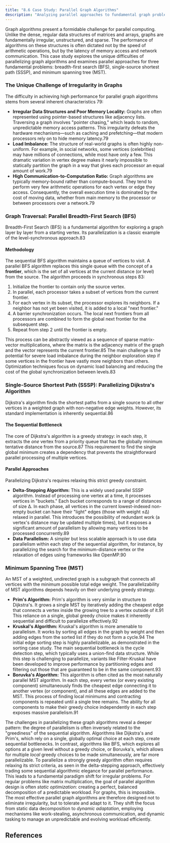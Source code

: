 ```yaml
---
title: "8.6 Case Study: Parallel Graph Algorithms"
description: "Analyzing parallel approaches to fundamental graph problems and their computational complexity."
---
```


Graph algorithms present a formidable challenge for parallel computing. Unlike the dense, regular data structures of matrices and arrays, graphs are fundamentally irregular, unstructured, and sparse. The performance of algorithms on these structures is often dictated not by the speed of arithmetic operations, but by the latency of memory access and network communication. This case study explores the unique difficulties of parallelizing graph algorithms and examines parallel approaches for three fundamental problems: breadth-first search (BFS), single-source shortest path (SSSP), and minimum spanning tree (MST).

### **The Unique Challenge of Irregularity in Graphs**

The difficulty in achieving high performance for parallel graph algorithms stems from several inherent characteristics 79:

* **Irregular Data Structures and Poor Memory Locality:** Graphs are often represented using pointer-based structures like adjacency lists. Traversing a graph involves "pointer chasing," which leads to random, unpredictable memory access patterns. This irregularity defeats the hardware mechanisms—such as caching and prefetching—that modern processors rely on to hide memory latency.79  
* **Load Imbalance:** The structure of real-world graphs is often highly non-uniform. For example, in social networks, some vertices (celebrities) may have millions of connections, while most have only a few. This dramatic variation in vertex degree makes it nearly impossible to statically partition the graph in a way that gives each processor an equal amount of work.79  
* **High Communication-to-Computation Ratio:** Graph algorithms are typically memory-bound rather than compute-bound. They tend to perform very few arithmetic operations for each vertex or edge they access. Consequently, the overall execution time is dominated by the cost of moving data, whether from main memory to the processor or between processors over a network.79

### **Graph Traversal: Parallel Breadth-First Search (BFS)**

Breadth-First Search (BFS) is a fundamental algorithm for exploring a graph layer by layer from a starting vertex. Its parallelization is a classic example of the level-synchronous approach.83

#### **Methodology**

The sequential BFS algorithm maintains a queue of vertices to visit. A parallel BFS algorithm replaces this single queue with the concept of a **frontier**, which is the set of all vertices at the current distance (or level) from the source. The algorithm proceeds in synchronous steps 83:

1. Initialize the frontier to contain only the source vertex.  
2. In parallel, each processor takes a subset of vertices from the current frontier.  
3. For each vertex in its subset, the processor explores its neighbors. If a neighbor has not yet been visited, it is added to a local "next frontier."  
4. A barrier synchronization occurs. The local next frontiers from all processors are combined to form the global next frontier for the subsequent step.  
5. Repeat from step 2 until the frontier is empty.

This process can be abstractly viewed as a sequence of sparse matrix-vector multiplications, where the matrix is the adjacency matrix of the graph and the vector represents the current frontier.85 The main challenge is the potential for severe load imbalance during the neighbor exploration step if some vertices in the frontier have vastly more neighbors than others. Optimization techniques focus on dynamic load balancing and reducing the cost of the global synchronization between levels.83

### **Single-Source Shortest Path (SSSP): Parallelizing Dijkstra's Algorithm**

Dijkstra's algorithm finds the shortest paths from a single source to all other vertices in a weighted graph with non-negative edge weights. However, its standard implementation is inherently sequential.86

#### **The Sequential Bottleneck**

The core of Dijkstra's algorithm is a greedy strategy: in each step, it extracts the *one* vertex from a priority queue that has the globally minimum tentative distance from the source.87 This requirement to find the single global minimum creates a dependency that prevents the straightforward parallel processing of multiple vertices.

#### **Parallel Approaches**

Parallelizing Dijkstra's requires relaxing this strict greedy constraint.

* **Delta-Stepping Algorithm:** This is a widely used parallel SSSP algorithm. Instead of processing one vertex at a time, it processes vertices in "buckets." Each bucket corresponds to a range of distances of size Δ. In each phase, all vertices in the current lowest-indexed non-empty bucket can have their "light" edges (those with weight ≤Δ) relaxed in parallel. This introduces the possibility of redundant work (a vertex's distance may be updated multiple times), but it exposes a significant amount of parallelism by allowing many vertices to be processed concurrently.89  
* **Data Parallelism:** A simpler but less scalable approach is to use data parallelism within each step of the sequential algorithm, for instance, by parallelizing the search for the minimum-distance vertex or the relaxation of edges using frameworks like OpenMP.90

### **Minimum Spanning Tree (MST)**

An MST of a weighted, undirected graph is a subgraph that connects all vertices with the minimum possible total edge weight. The parallelizability of MST algorithms depends heavily on their underlying greedy strategy.

* **Prim's Algorithm:** Prim's algorithm is very similar in structure to Dijkstra's. It grows a single MST by iteratively adding the cheapest edge that connects a vertex inside the growing tree to a vertex outside of it.91 This reliance on a single, global greedy choice makes it inherently sequential and difficult to parallelize effectively.92  
* **Kruskal's Algorithm:** Kruskal's algorithm is more amenable to parallelism. It works by sorting all edges in the graph by weight and then adding edges from the sorted list if they do not form a cycle.94 The initial edge sorting step is highly parallelizable, as demonstrated in the sorting case study. The main sequential bottleneck is the cycle detection step, which typically uses a union-find data structure. While this step is challenging to parallelize, variants like Filter-Kruskal have been developed to improve performance by partitioning edges and filtering out those that are guaranteed to be in the same component.93  
* **Boruvka's Algorithm:** This algorithm is often cited as the most naturally parallel MST algorithm. In each step, every vertex (or every existing component) simultaneously finds the cheapest edge connecting it to another vertex (or component), and all these edges are added to the MST. This process of finding local minimums and contracting components is repeated until a single tree remains. The ability for all components to make their greedy choice independently in each step exposes massive parallelism.91

The challenges in parallelizing these graph algorithms reveal a deeper pattern: the degree of parallelism is often inversely related to the "greediness" of the sequential algorithm. Algorithms like Dijkstra's and Prim's, which rely on a single, globally optimal choice at each step, create sequential bottlenecks. In contrast, algorithms like BFS, which explores all options at a given level without a greedy choice, or Boruvka's, which allows for multiple *local* greedy choices to be made simultaneously, are far more parallelizable. To parallelize a strongly greedy algorithm often requires relaxing its strict criteria, as seen in the delta-stepping approach, effectively trading some sequential algorithmic elegance for parallel performance.  
This leads to a fundamental paradigm shift for irregular problems. For regular problems like matrix multiplication, the goal of parallel algorithm design is often *static optimization*: creating a perfect, balanced decomposition of a predictable workload. For graphs, this is impossible. The most effective parallel graph algorithms are therefore designed not to eliminate irregularity, but to tolerate and adapt to it. They shift the focus from static data decomposition to *dynamic adaptation*, employing mechanisms like work-stealing, asynchronous communication, and dynamic tasking to manage an unpredictable and evolving workload efficiently.

## References

[^1]: Introduction to Parallel Computing Tutorial \- | HPC @ LLNL, accessed October 6, 2025, [https://hpc.llnl.gov/documentation/tutorials/introduction-parallel-computing-tutorial](https://hpc.llnl.gov/documentation/tutorials/introduction-parallel-computing-tutorial)  
[^2]: parallel-computational-models.pdf, accessed October 6, 2025, [https://www.ijcsma.com/articles/parallel-computational-models.pdf](https://www.ijcsma.com/articles/parallel-computational-models.pdf)  
[^3]: Models for Parallel Computing: Review and Perspectives \- IDA.LiU.SE, accessed October 6, 2025, [https://www.ida.liu.se/\~chrke55/papers/modelsurvey.pdf](https://www.ida.liu.se/~chrke55/papers/modelsurvey.pdf)  
[^4]: Parallel algorithms in shared memory \- Thomas Ropars, accessed October 6, 2025, [https://tropars.github.io/downloads/lectures/PAP/pap\_3\_shared\_memory\_algos.pdf](https://tropars.github.io/downloads/lectures/PAP/pap_3_shared_memory_algos.pdf)  
[^5]: PRAM or Parallel Random Access Machines \- GeeksforGeeks, accessed October 6, 2025, [https://www.geeksforgeeks.org/computer-organization-architecture/pram-or-parallel-random-access-machines/](https://www.geeksforgeeks.org/computer-organization-architecture/pram-or-parallel-random-access-machines/)  
[^6]: COMP 633: Parallel Computing PRAM Algorithms, accessed October 6, 2025, [https://www.cs.unc.edu/\~prins/Classes/633/Readings/pram.pdf](https://www.cs.unc.edu/~prins/Classes/633/Readings/pram.pdf)  
[^7]: Parallel Random-Access Machines \- Computer Science, UWO, accessed October 6, 2025, [https://www.csd.uwo.ca/\~mmorenom/HPC-Slides/The\_PRAM\_model.pdf](https://www.csd.uwo.ca/~mmorenom/HPC-Slides/The_PRAM_model.pdf)  
[^8]: A Survey of Parallel Algorithms for Shared-Memory Machines, accessed October 6, 2025, [https://www2.eecs.berkeley.edu/Pubs/TechRpts/1988/CSD-88-408.pdf](https://www2.eecs.berkeley.edu/Pubs/TechRpts/1988/CSD-88-408.pdf)  
[^9]: A survey of parallel algorithms for shared-memory machines (Book) | OSTI.GOV, accessed October 6, 2025, [https://www.osti.gov/biblio/5805553](https://www.osti.gov/biblio/5805553)  
[^10]: Parallel Computation Models \- Rice University, accessed October 6, 2025, [https://www.cs.rice.edu/\~vs3/comp422/lecture-notes/comp422-lec20-s08-v1.pdf](https://www.cs.rice.edu/~vs3/comp422/lecture-notes/comp422-lec20-s08-v1.pdf)  
[^11]: Parallel RAM \- Wikipedia, accessed October 6, 2025, [https://en.wikipedia.org/wiki/Parallel\_RAM](https://en.wikipedia.org/wiki/Parallel_RAM)  
[^12]: Section \\\#2: PRAM models (CS838: Topics in parallel computing, CS1221, Thu, Jan 21, 1999, 8:00-9:15 am) Pavel Tvrdik \- cs.wisc.edu, accessed October 6, 2025, [https://pages.cs.wisc.edu/\~tvrdik/2/html/Section2.html](https://pages.cs.wisc.edu/~tvrdik/2/html/Section2.html)  
[^13]: Introduction to Parallel Algorithms \- Computer Engineering Group, accessed October 6, 2025, [https://www.eecg.toronto.edu/\~ece1762/hw/par.pdf](https://www.eecg.toronto.edu/~ece1762/hw/par.pdf)  
[^14]: LogP: Towards a realistic Model of Parallel Computation, accessed October 6, 2025, [https://users.cs.utah.edu/\~kirby/classes/cs6230/CullerSlides.pdf](https://users.cs.utah.edu/~kirby/classes/cs6230/CullerSlides.pdf)  
[^15]: Bulk synchronous parallel \- Wikipedia, accessed October 6, 2025, [https://en.wikipedia.org/wiki/Bulk\_synchronous\_parallel](https://en.wikipedia.org/wiki/Bulk_synchronous_parallel)  
[^16]: Bulk Synchronous Parallel \- HClib-Actor Documentation, accessed October 6, 2025, [https://hclib-actor.com/background/bsp/](https://hclib-actor.com/background/bsp/)  
[^17]: RAM, PRAM, and LogP models, accessed October 6, 2025, [https://www.cs.fsu.edu/\~xyuan/cis4930-cda5125/lect23\_logpbsp.ppt](https://www.cs.fsu.edu/~xyuan/cis4930-cda5125/lect23_logpbsp.ppt)  
[^18]: BSP Tutorial \- Apache Hama, accessed October 6, 2025, [https://hama.apache.org/hama\_bsp\_tutorial.html](https://hama.apache.org/hama_bsp_tutorial.html)  
[^19]: BSP model \- Bulk, accessed October 6, 2025, [https://jwbuurlage.github.io/Bulk/bsp/](https://jwbuurlage.github.io/Bulk/bsp/)  
[^20]: LogP: Towards a Realistic Model of Parallel Computation | EECS at ..., accessed October 6, 2025, [https://www2.eecs.berkeley.edu/Pubs/TechRpts/1992/6262.html](https://www2.eecs.berkeley.edu/Pubs/TechRpts/1992/6262.html)  
[^21]: LogP: Towards a realistic model of parallel computation \- Illinois Experts, accessed October 6, 2025, [https://experts.illinois.edu/en/publications/logp-towards-a-realistic-model-of-parallel-computation-2](https://experts.illinois.edu/en/publications/logp-towards-a-realistic-model-of-parallel-computation-2)  
[^22]: CS 498 Hot Topics in High Performance Computing \- Torsten Hoefler, accessed October 6, 2025, [https://htor.ethz.ch/teaching/CS498/hoefler\_cs498\_lecture\_4.pdf](https://htor.ethz.ch/teaching/CS498/hoefler_cs498_lecture_4.pdf)  
[^23]: LogP machine \- Wikipedia, accessed October 6, 2025, [https://en.wikipedia.org/wiki/LogP\_machine](https://en.wikipedia.org/wiki/LogP_machine)  
[^24]: Design of Parallel and High-Performance Computing: Distributed-Memory Models and Algorithms, accessed October 6, 2025, [https://spcl.inf.ethz.ch/Teaching/2015-dphpc/lecture/lecture12-loggp](https://spcl.inf.ethz.ch/Teaching/2015-dphpc/lecture/lecture12-loggp)  
[^25]: Lecture 26: Performance Models for Distributed Memory Parallel Computing, accessed October 6, 2025, [https://wgropp.cs.illinois.edu/courses/cs598-s15/lectures/lecture26.pdf](https://wgropp.cs.illinois.edu/courses/cs598-s15/lectures/lecture26.pdf)  
[^26]: BSP vs LogP1 \- dei.unipd.it, accessed October 6, 2025, [https://www.dei.unipd.it/\~geppo/PAPERS/BSPvsLogP.pdf](https://www.dei.unipd.it/~geppo/PAPERS/BSPvsLogP.pdf)  
[^27]: (PDF) BSP vs LogP. \- ResearchGate, accessed October 6, 2025, [https://www.researchgate.net/publication/221257656\_BSP\_vs\_LogP](https://www.researchgate.net/publication/221257656_BSP_vs_LogP)  
[^28]: (PDF) LogP: A Practical Model of Parallel Computation. \- ResearchGate, accessed October 6, 2025, [https://www.researchgate.net/publication/220420294\_LogP\_A\_Practical\_Model\_of\_Parallel\_Computation](https://www.researchgate.net/publication/220420294_LogP_A_Practical_Model_of_Parallel_Computation)  
[^29]: Chapter 3\. Parallel Algorithm Design Methodology, accessed October 6, 2025, [https://www.cs.hunter.cuny.edu/\~sweiss/course\_materials/csci493.65/lecture\_notes/chapter03.pdf](https://www.cs.hunter.cuny.edu/~sweiss/course_materials/csci493.65/lecture_notes/chapter03.pdf)  
[^30]: 9.3. Parallel Design Patterns — Computer Systems Fundamentals, accessed October 6, 2025, [https://w3.cs.jmu.edu/kirkpams/OpenCSF/Books/csf/html/ParallelDesign.html](https://w3.cs.jmu.edu/kirkpams/OpenCSF/Books/csf/html/ParallelDesign.html)  
[^31]: Parallel Algorithm Analysis and Design, accessed October 6, 2025, [https://www.math-cs.gordon.edu/courses/cps343/presentations/Parallel\_Alg\_Design.pdf](https://www.math-cs.gordon.edu/courses/cps343/presentations/Parallel_Alg_Design.pdf)  
[^32]: Data parallelism \- Wikipedia, accessed October 6, 2025, [https://en.wikipedia.org/wiki/Data\_parallelism](https://en.wikipedia.org/wiki/Data_parallelism)  
[^33]: What Is Data Parallelism? | Pure Storage, accessed October 6, 2025, [https://www.purestorage.com/knowledge/what-is-data-parallelism.html](https://www.purestorage.com/knowledge/what-is-data-parallelism.html)  
[^34]: Parallel Algorithm \- Quick Guide \- Tutorials Point, accessed October 6, 2025, [https://www.tutorialspoint.com/parallel\_algorithm/parallel\_algorithm\_quick\_guide.htm](https://www.tutorialspoint.com/parallel_algorithm/parallel_algorithm_quick_guide.htm)  
[^35]: Data parallelism vs Task parallelism \- Tutorials Point, accessed October 6, 2025, [https://www.tutorialspoint.com/data-parallelism-vs-task-parallelism](https://www.tutorialspoint.com/data-parallelism-vs-task-parallelism)  
[^36]: Parallel Algorithm Design Strategies | Parallel and Distributed Computing Class Notes | Fiveable, accessed October 6, 2025, [https://fiveable.me/parallel-and-distributed-computing/unit-6/parallel-algorithm-design-strategies/study-guide/B9NPGnrWtPEbON5O](https://fiveable.me/parallel-and-distributed-computing/unit-6/parallel-algorithm-design-strategies/study-guide/B9NPGnrWtPEbON5O)  
[^37]: Data Parallel, Task Parallel, and Agent Actor Architectures \- bytewax, accessed October 6, 2025, [https://bytewax.io/blog/data-parallel-task-parallel-and-agent-actor-architectures](https://bytewax.io/blog/data-parallel-task-parallel-and-agent-actor-architectures)  
[^38]: Task parallelism \- Wikipedia, accessed October 6, 2025, [https://en.wikipedia.org/wiki/Task\_parallelism](https://en.wikipedia.org/wiki/Task_parallelism)  
[^39]: Types of parallelism \- Arm Immortalis and Mali GPU OpenCL Developer Guide, accessed October 6, 2025, [https://developer.arm.com/documentation/101574/latest/Parallel-processing-concepts/Types-of-parallelism](https://developer.arm.com/documentation/101574/latest/Parallel-processing-concepts/Types-of-parallelism)  
[^40]: Data and Task Parallelism \- Intel, accessed October 6, 2025, [https://www.intel.com/content/www/us/en/docs/advisor/user-guide/2023-2/data-and-task-parallelism.html](https://www.intel.com/content/www/us/en/docs/advisor/user-guide/2023-2/data-and-task-parallelism.html)  
[^41]: Principles of Parallel Algorithm Design: Concurrency and Decomposition \- Rice University, accessed October 6, 2025, [https://www.clear.rice.edu/comp422/lecture-notes/comp422-534-2020-Lecture2-ConcurrencyDecomposition.pdf](https://www.clear.rice.edu/comp422/lecture-notes/comp422-534-2020-Lecture2-ConcurrencyDecomposition.pdf)  
[^42]: Design of Parallel Algorithms \- Physics and Astronomy, accessed October 6, 2025, [http://homepage.physics.uiowa.edu/\~ghowes/teach/phys5905/lect/NumLec13\_Design.pdf](http://homepage.physics.uiowa.edu/~ghowes/teach/phys5905/lect/NumLec13_Design.pdf)  
[^43]: What is MapReduce? \- IBM, accessed October 6, 2025, [https://www.ibm.com/think/topics/mapreduce](https://www.ibm.com/think/topics/mapreduce)  
[^44]: MapReduce 101: What It Is & How to Get Started | Talend, accessed October 6, 2025, [https://www.talend.com/resources/what-is-mapreduce/](https://www.talend.com/resources/what-is-mapreduce/)  
[^45]: An Introduction to MapReduce with Map Reduce Example \- Analytics Vidhya, accessed October 6, 2025, [https://www.analyticsvidhya.com/blog/2022/05/an-introduction-to-mapreduce-with-a-word-count-example/](https://www.analyticsvidhya.com/blog/2022/05/an-introduction-to-mapreduce-with-a-word-count-example/)  
[^46]: Map Reduce and its Phases with numerical example. \- GeeksforGeeks, accessed October 6, 2025, [https://www.geeksforgeeks.org/data-science/mapreduce-understanding-with-real-life-example/](https://www.geeksforgeeks.org/data-science/mapreduce-understanding-with-real-life-example/)  
[^47]: 4.1 MapReduce — Parallel Computing for Beginners, accessed October 6, 2025, [https://www.learnpdc.org/PDCBeginners/6-furtherAvenues/mapreduce.html](https://www.learnpdc.org/PDCBeginners/6-furtherAvenues/mapreduce.html)  
[^48]: Parallel Data Processing with Hadoop/MapReduce \- UCSB Computer Science, accessed October 6, 2025, [https://sites.cs.ucsb.edu/\~tyang/class/240a17/slides/CS240TopicMapReduce.pdf](https://sites.cs.ucsb.edu/~tyang/class/240a17/slides/CS240TopicMapReduce.pdf)  
[^49]: Parallel programming: Using the Fork-Join model in Salesforce \- West Monroe, accessed October 6, 2025, [https://www.westmonroe.com/insights/parallel-programming-using-the-fork-Join-model-in-salesforce](https://www.westmonroe.com/insights/parallel-programming-using-the-fork-Join-model-in-salesforce)  
[^50]: CS 365: Lecture 13: Fork/Join Parallelism, accessed October 6, 2025, [https://ycpcs.github.io/cs365-spring2017/lectures/lecture13.html](https://ycpcs.github.io/cs365-spring2017/lectures/lecture13.html)  
[^51]: Fork–join model \- Wikipedia, accessed October 6, 2025, [https://en.wikipedia.org/wiki/Fork%E2%80%93join\_model](https://en.wikipedia.org/wiki/Fork%E2%80%93join_model)  
[^52]: Introduction to the Fork/Join Framework \- Pluralsight, accessed October 6, 2025, [https://www.pluralsight.com/resources/blog/guides/introduction-to-the-fork-join-framework](https://www.pluralsight.com/resources/blog/guides/introduction-to-the-fork-join-framework)  
[^53]: Fork/Join \- Essential Java Classes \- Oracle Help Center, accessed October 6, 2025, [https://docs.oracle.com/javase/tutorial/essential/concurrency/forkjoin.html](https://docs.oracle.com/javase/tutorial/essential/concurrency/forkjoin.html)  
[^54]: Pipeline | Our Pattern Language, accessed October 6, 2025, [https://patterns.eecs.berkeley.edu/?page\_id=542](https://patterns.eecs.berkeley.edu/?page_id=542)  
[^55]: The Pipeline Design Pattern \- Examples in C\# | HackerNoon, accessed October 6, 2025, [https://hackernoon.com/the-pipeline-design-pattern-examples-in-c](https://hackernoon.com/the-pipeline-design-pattern-examples-in-c)  
[^56]: Difference between Fork/Join and Map/Reduce \- Stack Overflow, accessed October 6, 2025, [https://stackoverflow.com/questions/2538224/difference-between-fork-join-and-map-reduce](https://stackoverflow.com/questions/2538224/difference-between-fork-join-and-map-reduce)  
[^57]: Which parallel sorting algorithm has the best average case performance? \- Stack Overflow, accessed October 6, 2025, [https://stackoverflow.com/questions/3969813/which-parallel-sorting-algorithm-has-the-best-average-case-performance](https://stackoverflow.com/questions/3969813/which-parallel-sorting-algorithm-has-the-best-average-case-performance)  
[^58]: Parallel Merge Sort \- San Jose State University, accessed October 6, 2025, [https://www.sjsu.edu/people/robert.chun/courses/cs159/s3/T.pdf](https://www.sjsu.edu/people/robert.chun/courses/cs159/s3/T.pdf)  
[^59]: Parallel Merge Sort | Zaid Humayun's Blog, accessed October 6, 2025, [https://redixhumayun.github.io/systems/2023/12/29/parallel-merge-sort.html](https://redixhumayun.github.io/systems/2023/12/29/parallel-merge-sort.html)  
[^60]: Overview Parallel Merge Sort, accessed October 6, 2025, [https://stanford.edu/\~rezab/classes/cme323/S16/notes/Lecture04/cme323\_lec4.pdf](https://stanford.edu/~rezab/classes/cme323/S16/notes/Lecture04/cme323_lec4.pdf)  
[^61]: Parallel Merge Sort Algorithm. Introduction | by Rachit Vasudeva ..., accessed October 6, 2025, [https://rachitvasudeva.medium.com/parallel-merge-sort-algorithm-e8175ab60e7](https://rachitvasudeva.medium.com/parallel-merge-sort-algorithm-e8175ab60e7)  
[^62]: What is Bitonic sort? \- Educative.io, accessed October 6, 2025, [https://www.educative.io/answers/what-is-bitonic-sort](https://www.educative.io/answers/what-is-bitonic-sort)  
[^63]: Bitonic sorter \- Wikipedia, accessed October 6, 2025, [https://en.wikipedia.org/wiki/Bitonic\_sorter](https://en.wikipedia.org/wiki/Bitonic_sorter)  
[^64]: Bitonic Sort \- GeeksforGeeks, accessed October 6, 2025, [https://www.geeksforgeeks.org/dsa/bitonic-sort/](https://www.geeksforgeeks.org/dsa/bitonic-sort/)  
[^65]: Samplesort \- Wikipedia, accessed October 6, 2025, [https://en.wikipedia.org/wiki/Samplesort](https://en.wikipedia.org/wiki/Samplesort)  
[^66]: Parallel Sample Sort using MPI, accessed October 6, 2025, [https://cse.buffalo.edu/faculty/miller/Courses/CSE702/Nicolas-Barrios-Fall-2021.pdf](https://cse.buffalo.edu/faculty/miller/Courses/CSE702/Nicolas-Barrios-Fall-2021.pdf)  
[^67]: 12.7.4 Quicksort or Samplesort Algorithm \- The Netlib, accessed October 6, 2025, [https://www.netlib.org/utk/lsi/pcwLSI/text/node302.html](https://www.netlib.org/utk/lsi/pcwLSI/text/node302.html)  
[^68]: Comparison of parallel sorting algorithms \- arXiv, accessed October 6, 2025, [https://arxiv.org/pdf/1511.03404](https://arxiv.org/pdf/1511.03404)  
[^69]: Lecture 6: Parallel Matrix Algorithms (part 3), accessed October 6, 2025, [https://www3.nd.edu/\~zxu2/acms60212-40212-S12/Lec-07-3.pdf](https://www3.nd.edu/~zxu2/acms60212-40212-S12/Lec-07-3.pdf)  
[^70]: Matrix multiplication algorithm \- Wikipedia, accessed October 6, 2025, [https://en.wikipedia.org/wiki/Matrix\_multiplication\_algorithm](https://en.wikipedia.org/wiki/Matrix_multiplication_algorithm)  
[^71]: Cannon's algorithm for distributed matrix multiplication \- OpenGenus IQ, accessed October 6, 2025, [https://iq.opengenus.org/cannon-algorithm-distributed-matrix-multiplication/](https://iq.opengenus.org/cannon-algorithm-distributed-matrix-multiplication/)  
[^72]: PARALLEL MATRIX MULTIPLICATION: A SYSTEMATIC JOURNEY 1\. Introduction. This paper serves a number of purposes, accessed October 6, 2025, [https://www.cs.utexas.edu/\~flame/pubs/SUMMA2d3dTOMS.pdf](https://www.cs.utexas.edu/~flame/pubs/SUMMA2d3dTOMS.pdf)  
[^73]: Cannon's Algorithm, accessed October 6, 2025, [https://users.cs.utah.edu/\~hari/teaching/paralg/tutorial/05\_Cannons.html](https://users.cs.utah.edu/~hari/teaching/paralg/tutorial/05_Cannons.html)  
[^74]: CS 140 Homework 3: SUMMA Matrix Multiplication \- UCSB Computer Science, accessed October 6, 2025, [https://sites.cs.ucsb.edu/\~gilbert/cs140/old/cs140Win2009/assignments/hw3.pdf](https://sites.cs.ucsb.edu/~gilbert/cs140/old/cs140Win2009/assignments/hw3.pdf)  
[^75]: SUMMA: Scalable Universal Matrix Multiplication Algorithm \- UCSB Computer Science, accessed October 6, 2025, [https://sites.cs.ucsb.edu/\~gilbert/cs140/old/cs140Win2009/assignments/lawn96-SUMMA.pdf](https://sites.cs.ucsb.edu/~gilbert/cs140/old/cs140Win2009/assignments/lawn96-SUMMA.pdf)  
[^76]: Parallel and Distributed Algorithms and ... \- Canyi Lu (卢参义), accessed October 6, 2025, [https://canyilu.github.io/teaching/appd-fall-2016/tp4/tp4.pdf](https://canyilu.github.io/teaching/appd-fall-2016/tp4/tp4.pdf)  
[^77]: Matrix multiplication on multidimensional torus networks \- UC Berkeley EECS, accessed October 6, 2025, [http://eecs.berkeley.edu/Pubs/TechRpts/2012/EECS-2012-28.pdf](http://eecs.berkeley.edu/Pubs/TechRpts/2012/EECS-2012-28.pdf)  
[^78]: Communication-optimal parallel 2.5D matrix multiplication and LU factorization algorithms \- The Netlib, accessed October 6, 2025, [https://www.netlib.org/lapack/lawnspdf/lawn248.pdf](https://www.netlib.org/lapack/lawnspdf/lawn248.pdf)  
[^79]: (PDF) Challenges in Parallel Graph Processing. \- ResearchGate, accessed October 6, 2025, [https://www.researchgate.net/publication/220439595\_Challenges\_in\_Parallel\_Graph\_Processing](https://www.researchgate.net/publication/220439595_Challenges_in_Parallel_Graph_Processing)  
[^80]: Parallel Computing Strategies for Irregular Algorithms RUPAK BlSWAS NASA Ames Research Center LEONlD OLlKER and HONGZHANG SHAN L, accessed October 6, 2025, [https://crd.lbl.gov/assets/pubs\_presos/CDS/FTG/ARSCsubmit.pdf](https://crd.lbl.gov/assets/pubs_presos/CDS/FTG/ARSCsubmit.pdf)  
[^81]: Parallel Computing Strategies for Irregular Algorithms \- NASA Technical Reports Server, accessed October 6, 2025, [https://ntrs.nasa.gov/api/citations/20020090950/downloads/20020090950.pdf](https://ntrs.nasa.gov/api/citations/20020090950/downloads/20020090950.pdf)  
[^82]: Parallel Graph Algorithms \- IIT Madras, accessed October 6, 2025, [https://www.cse.iitm.ac.in/\~rupesh/teaching/gpu/jan25/9-casestudy-graphs.pdf](https://www.cse.iitm.ac.in/~rupesh/teaching/gpu/jan25/9-casestudy-graphs.pdf)  
[^83]: Parallel breadth-first search \- Wikipedia, accessed October 6, 2025, [https://en.wikipedia.org/wiki/Parallel\_breadth-first\_search](https://en.wikipedia.org/wiki/Parallel_breadth-first_search)  
[^84]: High Level Approach to Parallel BFS \- YouTube, accessed October 6, 2025, [https://www.youtube.com/watch?v=pxOL-R7gUiQ](https://www.youtube.com/watch?v=pxOL-R7gUiQ)  
[^85]: Parallel Breadth-First Search on Distributed Memory Systems \- People @EECS, accessed October 6, 2025, [https://people.eecs.berkeley.edu/\~aydin/sc11\_bfs.pdf](https://people.eecs.berkeley.edu/~aydin/sc11_bfs.pdf)  
[^86]: A Parallelization of Dijkstra's Shortest Path Algorithm \- People, accessed October 6, 2025, [https://people.mpi-inf.mpg.de/\~mehlhorn/ftp/ParallelizationDijkstra.pdf](https://people.mpi-inf.mpg.de/~mehlhorn/ftp/ParallelizationDijkstra.pdf)  
[^87]: Dijkstra's algorithm \- Wikipedia, accessed October 6, 2025, [https://en.wikipedia.org/wiki/Dijkstra%27s\_algorithm](https://en.wikipedia.org/wiki/Dijkstra%27s_algorithm)  
[^88]: Parallel Single-Source Shortest Paths \- csail, accessed October 6, 2025, [https://courses.csail.mit.edu/6.884/spring10/projects/kelleyk-neboat-paper.pdf](https://courses.csail.mit.edu/6.884/spring10/projects/kelleyk-neboat-paper.pdf)  
[^89]: Parallel single-source shortest path algorithm \- Wikipedia, accessed October 6, 2025, [https://en.wikipedia.org/wiki/Parallel\_single-source\_shortest\_path\_algorithm](https://en.wikipedia.org/wiki/Parallel_single-source_shortest_path_algorithm)  
[^90]: Parallel Dijkstra's Algorithm: SSSP in Parallel \- GeeksforGeeks, accessed October 6, 2025, [https://www.geeksforgeeks.org/dsa/parallel-dijkstras-algorithm-sssp-in-parallel/](https://www.geeksforgeeks.org/dsa/parallel-dijkstras-algorithm-sssp-in-parallel/)  
[^91]: Implementing Kruskal's and Prim's Algorithms: A Comprehensive Guide \- AlgoCademy, accessed October 6, 2025, [https://algocademy.com/blog/implementing-kruskals-and-prims-algorithms-a-comprehensive-guide/](https://algocademy.com/blog/implementing-kruskals-and-prims-algorithms-a-comprehensive-guide/)  
[^92]: Difference between Prim's and Kruskal's algorithm for MST \- GeeksforGeeks, accessed October 6, 2025, [https://www.geeksforgeeks.org/dsa/difference-between-prims-and-kruskals-algorithm-for-mst/](https://www.geeksforgeeks.org/dsa/difference-between-prims-and-kruskals-algorithm-for-mst/)  
[^93]: Parallel algorithms for minimum spanning trees \- Wikipedia, accessed October 6, 2025, [https://en.wikipedia.org/wiki/Parallel\_algorithms\_for\_minimum\_spanning\_trees](https://en.wikipedia.org/wiki/Parallel_algorithms_for_minimum_spanning_trees)  
[^94]: Kruskal's algorithm \- Wikipedia, accessed October 6, 2025, [https://en.wikipedia.org/wiki/Kruskal%27s\_algorithm](https://en.wikipedia.org/wiki/Kruskal%27s_algorithm)